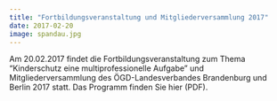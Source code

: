 ```yaml
---
title: "Fortbildungsveranstaltung und Mitgliederversammlung 2017"
date: 2017-02-20 
image: spandau.jpg 
---
```

Am 20.02.2017 findet die Fortbildungsveranstaltung zum Thema "Kinderschutz eine multiprofessionelle Aufgabe" und  Mitgliederversammlung des ÖGD-Landesverbandes Brandenburg und Berlin 2017 statt. Das Programm finden Sie hier (PDF).